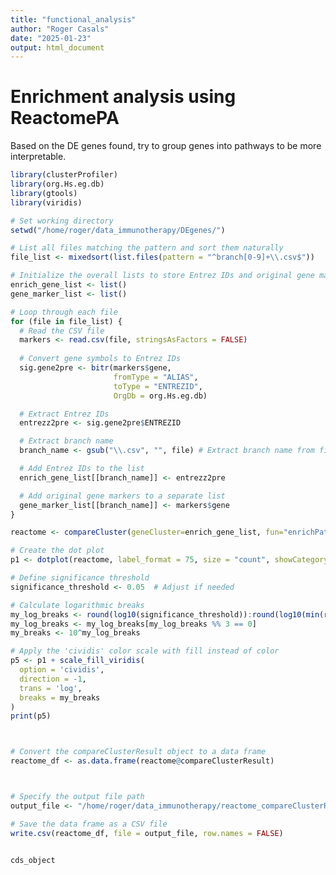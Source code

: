 ```yaml
---
title: "functional_analysis"
author: "Roger Casals"
date: "2025-01-23"
output: html_document
---
```


# Enrichment analysis using ReactomePA
Based on the DE genes found, try to group genes into pathways to be more interpretable. 


```r
library(clusterProfiler)
library(org.Hs.eg.db)
library(gtools)
library(viridis)

# Set working directory
setwd("/home/roger/data_immunotherapy/DEgenes/")

# List all files matching the pattern and sort them naturally
file_list <- mixedsort(list.files(pattern = "^branch[0-9]+\\.csv$"))

# Initialize the overall lists to store Entrez IDs and original gene markers
enrich_gene_list <- list()
gene_marker_list <- list()

# Loop through each file
for (file in file_list) {
  # Read the CSV file
  markers <- read.csv(file, stringsAsFactors = FALSE)
  
  # Convert gene symbols to Entrez IDs
  sig.gene2pre <- bitr(markers$gene, 
                       fromType = "ALIAS", 
                       toType = "ENTREZID", 
                       OrgDb = org.Hs.eg.db)

  # Extract Entrez IDs
  entrezz2pre <- sig.gene2pre$ENTREZID

  # Extract branch name
  branch_name <- gsub("\\.csv", "", file) # Extract branch name from file

  # Add Entrez IDs to the list
  enrich_gene_list[[branch_name]] <- entrezz2pre

  # Add original gene markers to a separate list
  gene_marker_list[[branch_name]] <- markers$gene
}


```





```r


reactome <- compareCluster(geneCluster=enrich_gene_list, fun="enrichPathway", pvalueCutoff=0.05)

# Create the dot plot
p1 <- dotplot(reactome, label_format = 75, size = "count", showCategory = 5, font.size = 8) #, color="p.adjust")

# Define significance threshold
significance_threshold <- 0.05  # Adjust if needed

# Calculate logarithmic breaks
my_log_breaks <- round(log10(significance_threshold)):round(log10(min(reactome@compareClusterResult$p.adjust)))
my_log_breaks <- my_log_breaks[my_log_breaks %% 3 == 0]
my_breaks <- 10^my_log_breaks

# Apply the 'cividis' color scale with fill instead of color
p5 <- p1 + scale_fill_viridis(
  option = 'cividis',
  direction = -1,
  trans = 'log',
  breaks = my_breaks
)
print(p5)



# Convert the compareClusterResult object to a data frame
reactome_df <- as.data.frame(reactome@compareClusterResult)



# Specify the output file path
output_file <- "/home/roger/data_immunotherapy/reactome_compareClusterResult.csv"

# Save the data frame as a CSV file
write.csv(reactome_df, file = output_file, row.names = FALSE)



```




```r

cds_object


```


